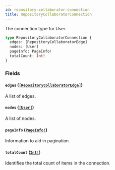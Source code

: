 ```yaml
---
id: repository-collaborator-connection
title: RepositoryCollaboratorConnection
---
```


The connection type for User.

```graphql
type RepositoryCollaboratorConnection {
  edges: [RepositoryCollaboratorEdge]
  nodes: [User]
  pageInfo: PageInfo!
  totalCount: Int!
}
```

### Fields

#### `edges` ([`[RepositoryCollaboratorEdge]`](/docs/api/objects/repository-collaborator-edge))

A list of edges.

#### `nodes` ([`[User]`](/docs/api/objects/user))

A list of nodes.

#### `pageInfo` ([`PageInfo!`](/docs/api/objects/page-info))

Information to aid in pagination.

#### `totalCount` ([`Int!`](/docs/api/scalars/int))

Identifies the total count of items in the connection.
